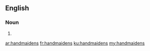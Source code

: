 ==English==

===Noun===
{{head|en|noun plural form}}

# {{plural of|handmaiden|lang=en}}

[[ar:handmaidens]]
[[fr:handmaidens]]
[[ku:handmaidens]]
[[my:handmaidens]]